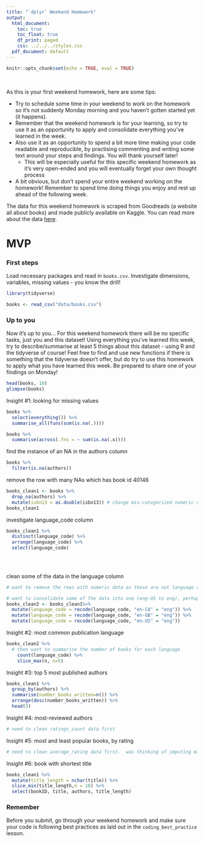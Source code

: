 ```yaml
---
title: "`dplyr` Weekend Homework"
output:
  html_document:
    toc: true
    toc_float: true
    df_print: paged
    css: ../../../styles.css
  pdf_document: default
---
```


```r
knitr::opts_chunk$set(echo = TRUE, eval = TRUE)
```
<br>



As this is your first weekend homework, here are some tips: 

* Try to schedule some time in your weekend to work on the homework so it's not suddenly Monday morning and you haven't gotten started yet (it happens).
* Remember that the weekend homework is for your learning, so try to use it as an opportunity to apply and consolidate everything you've learned in the week.
* Also use it as an opportunity to spend a bit more time making your code readable and reproducible, by practising commenting and writing some text around your steps and findings. You will thank yourself later! 
  * This will be especially useful for this specific weekend homework as it's very open-ended and you will eventually forget your own thought process
* A bit obvious, but don't spend your entire weekend working on the homework! Remember to spend time doing things you enjoy and rest up ahead of the following week.

The data for this weekend homework is scraped from Goodreads (a website all about books) and made publicly available on Kaggle. You can read more about the data [here](https://www.kaggle.com/jealousleopard/goodreadsbooks).

# MVP

### First steps

Load necessary packages and read in `books.csv`. Investigate dimensions, variables, missing values - you know the drill!
```r
library(tidyverse)

books <- read_csv("data/books.csv")
```

### Up to you

Now it's up to you... For this weekend homework there will be no specific tasks, just you and this dataset! Using everything you've learned this week, try to describe/summarise at least 5 things about this dataset - using R and the tidyverse of course! Feel free to find and use new functions if there is something that the tidyverse doesn't offer, but do try to use this homework to apply what you have learned this week. Be prepared to share one of your findings on Monday!

```r
head(books, 10)
glimpse(books)
```

Insight #1: looking for missing values
```r
books %>%
  select(everything()) %>%
  summarise_all(funs(sum(is.na(.))))
```
```r
books %>%
  summarise(across(.fns = ~ sum(is.na(.x))))
```


find the instance of an NA in the authors column
```r
books %>%
  filter(is.na(authors)) 

```
remove the row with many NAs which has book id 40146
```r
books_clean1 <- books %>%
  drop_na(authors) %>%
  mutate(isbn13 = as.double(isbn13)) # change mis-categorized numeric data from data-type character to double
books_clean1
```


investigate language_code column
```r
books_clean1 %>%
  distinct(language_code) %>%
  arrange(language_code) %>%
  select(language_code) 
  

  
```
clean some of the data in the language column
```r
# want to remove the rows with numeric data as these are not language codes

# want to consolidate some of the data into one (eng-US to eng), perhaps using recode
books_clean2 <- books_clean1%>%
  mutate(language_code = recode(language_code, "en-CA" = "eng")) %>%
  mutate(language_code = recode(language_code, "en-GB" = "eng")) %>%
  mutate(language_code = recode(language_code, "en-US" = "eng"))


```

Insight #2: most common publication language
```r
books_clean2 %>%
  # then want to summarise the number of books for each language 
    count(language_code) %>%
    slice_max(n, n=5)
```


Insight #3: top 5 most published authors
```r
books_clean1 %>%
  group_by(authors) %>%
  summarise(number_books_written=n()) %>%
  arrange(desc(number_books_written)) %>%
  head(5)

```

Insight #4: most-reviewed authors
```r
# need to clean ratings_count data first

```

Insight #5: most and least popular books, by rating
```r
# need to clean average_rating data first.  was thinking of imputing missing values with average rating for that author.

```

Insight #6: book with shortest title
```r
books_clean1 %>%
  mutate(title_length = nchar(title)) %>%
  slice_min(title_length,n = 10) %>%
  select(bookID, title, authors, title_length)

```

### Remember

Before you submit, go through your weekend homework and make sure your code is following best practices as laid out in the `coding_best_practice` lesson.